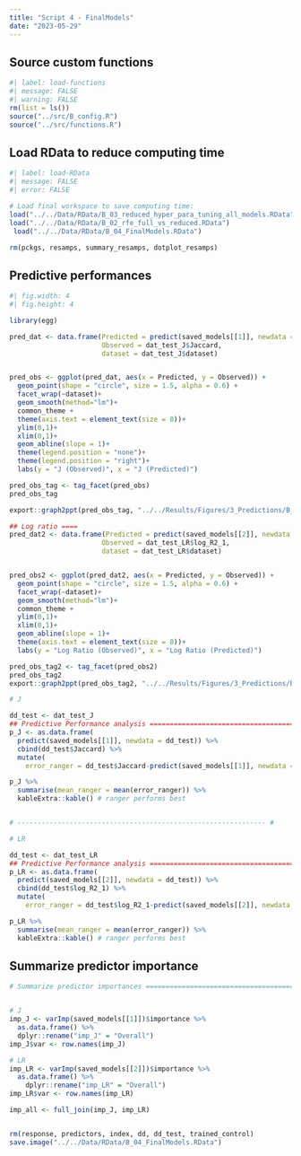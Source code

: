 ```yaml
---
title: "Script 4 - FinalModels"
date: "2023-05-29"
---
```


::: panel-tabset
## Source custom functions

```r
#| label: load-functions
#| message: FALSE
#| warning: FALSE
rm(list = ls())
source("../src/B_config.R")
source("../src/functions.R")


```

## Load RData to reduce computing time

```r
#| label: load-RData
#| message: FALSE
#| error: FALSE

# Load final workspace to save computing time:
load("../../Data/RData/B_03_reduced_hyper_para_tuning_all_models.RData")
load("../../Data/RData/B_02_rfe_full_vs_reduced.RData")
 load("../../Data/RData/B_04_FinalModels.RData")

rm(pckgs, resamps, summary_resamps, dotplot_resamps)
```
:::

## Predictive performances

```r
#| fig.width: 4
#| fig.height: 4

library(egg)

pred_dat <- data.frame(Predicted = predict(saved_models[[1]], newdata = dat_test_J), 
                       Observed = dat_test_J$Jaccard,
                       dataset = dat_test_J$dataset) 


pred_obs <- ggplot(pred_dat, aes(x = Predicted, y = Observed)) +
  geom_point(shape = "circle", size = 1.5, alpha = 0.6) +
  facet_wrap(~dataset)+
  geom_smooth(method="lm")+
  common_theme +
  theme(axis.text = element_text(size = 8))+
  ylim(0,1)+
  xlim(0,1)+
  geom_abline(slope = 1)+
  theme(legend.position = "none")+
  theme(legend.position = "right")+
  labs(y = "J (Observed)", x = "J (Predicted)")

pred_obs_tag <- tag_facet(pred_obs)
pred_obs_tag

export::graph2ppt(pred_obs_tag, "../../Results/Figures/3_Predictions/B_04_PredObsJ_tagged.ppt", width = 5, height=4)

## Log ratio ====
pred_dat2 <- data.frame(Predicted = predict(saved_models[[2]], newdata = dat_test_LR), 
                       Observed = dat_test_LR$log_R2_1,
                       dataset = dat_test_LR$dataset) 


pred_obs2 <- ggplot(pred_dat2, aes(x = Predicted, y = Observed)) +
  geom_point(shape = "circle", size = 1.5, alpha = 0.6) +
  facet_wrap(~dataset)+
  geom_smooth(method="lm")+
  common_theme +
  ylim(0,1)+
  xlim(0,1)+
  geom_abline(slope = 1)+
  theme(axis.text = element_text(size = 8))+
  labs(y = "Log Ratio (Observed)", x = "Log Ratio (Predicted)")

pred_obs_tag2 <- tag_facet(pred_obs2)
pred_obs_tag2
export::graph2ppt(pred_obs_tag2, "../../Results/Figures/3_Predictions/B_04_PredObsLR_tagged.ppt", width = 5, height=4)


```

```r
# J

dd_test <- dat_test_J
## Predictive Performance analysis ================================================
p_J <- as.data.frame(
  predict(saved_models[[1]], newdata = dd_test)) %>% 
  cbind(dd_test$Jaccard) %>%
  mutate(
    error_ranger = dd_test$Jaccard-predict(saved_models[[1]], newdata = dd_test))

p_J %>%
  summarise(mean_ranger = mean(error_ranger)) %>% 
  kableExtra::kable() # ranger performs best


# -------------------------------------------------------------- #

# LR

dd_test <- dat_test_LR
## Predictive Performance analysis ================================================
p_LR <- as.data.frame(
  predict(saved_models[[2]], newdata = dd_test)) %>% 
  cbind(dd_test$log_R2_1) %>%
  mutate(
    error_ranger = dd_test$log_R2_1-predict(saved_models[[2]], newdata = dd_test))

p_LR %>%
  summarise(mean_ranger = mean(error_ranger)) %>% 
  kableExtra::kable() # ranger performs best
```

## Summarize predictor importance

```r
# Summarize predictor importances ============================================


# J
imp_J <- varImp(saved_models[[1]])$importance %>% 
  as.data.frame() %>%
  dplyr::rename("imp_J" = "Overall")
imp_J$var <- row.names(imp_J)

# LR
imp_LR <- varImp(saved_models[[2]])$importance %>% 
  as.data.frame() %>%
    dplyr::rename("imp_LR" = "Overall")
imp_LR$var <- row.names(imp_LR)

imp_all <- full_join(imp_J, imp_LR)



```

```r
rm(response, predictors, index, dd, dd_test, trained_control)
save.image("../../Data/RData/B_04_FinalModels.RData")
```
